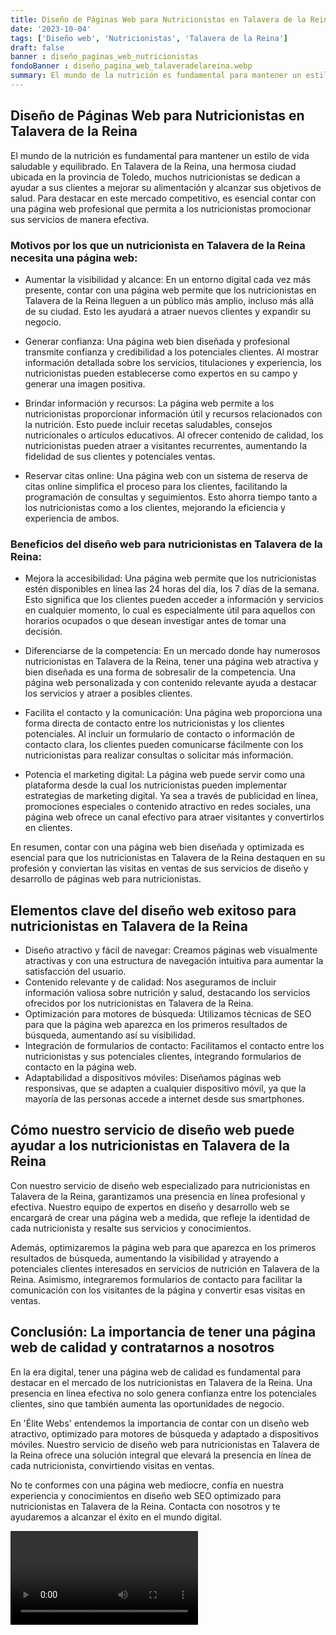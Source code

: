 ```yaml
---
title: Diseño de Páginas Web para Nutricionistas en Talavera de la Reina
date: '2023-10-04'
tags: ['Diseño web', 'Nutricionistas', 'Talavera de la Reina']
draft: false
banner : diseño_paginas_web_nutricionistas
fondoBanner : diseño_pagina_web_talaveradelareina.webp
summary: El mundo de la nutrición es fundamental para mantener un estilo de vida saludable y equilibrado. En Talavera de la Reina, una hermosa ciudad ubicada en la provincia de Toledo, muchos nutricionistas se dedican a ayudar a sus clientes a mejorar su alimentación y alcanzar sus objetivos de salud. Para destacar en este mercado competitivo, es esencial contar con una página web profesional que permita a los nutricionistas promocionar sus servicios de manera efectiva.
---
```


## Diseño de Páginas Web para Nutricionistas en Talavera de la Reina

El mundo de la nutrición es fundamental para mantener un estilo de vida saludable y equilibrado. En Talavera de la Reina, una hermosa ciudad ubicada en la provincia de Toledo, muchos nutricionistas se dedican a ayudar a sus clientes a mejorar su alimentación y alcanzar sus objetivos de salud. Para destacar en este mercado competitivo, es esencial contar con una página web profesional que permita a los nutricionistas promocionar sus servicios de manera efectiva.

### Motivos por los que un nutricionista en Talavera de la Reina necesita una página web:

- Aumentar la visibilidad y alcance: En un entorno digital cada vez más presente, contar con una página web permite que los nutricionistas en Talavera de la Reina lleguen a un público más amplio, incluso más allá de su ciudad. Esto les ayudará a atraer nuevos clientes y expandir su negocio.

- Generar confianza: Una página web bien diseñada y profesional transmite confianza y credibilidad a los potenciales clientes. Al mostrar información detallada sobre los servicios, titulaciones y experiencia, los nutricionistas pueden establecerse como expertos en su campo y generar una imagen positiva.

- Brindar información y recursos: La página web permite a los nutricionistas proporcionar información útil y recursos relacionados con la nutrición. Esto puede incluir recetas saludables, consejos nutricionales o artículos educativos. Al ofrecer contenido de calidad, los nutricionistas pueden atraer a visitantes recurrentes, aumentando la fidelidad de sus clientes y potenciales ventas.

- Reservar citas online: Una página web con un sistema de reserva de citas online simplifica el proceso para los clientes, facilitando la programación de consultas y seguimientos. Esto ahorra tiempo tanto a los nutricionistas como a los clientes, mejorando la eficiencia y experiencia de ambos.

### Beneficios del diseño web para nutricionistas en Talavera de la Reina:

- Mejora la accesibilidad: Una página web permite que los nutricionistas estén disponibles en línea las 24 horas del día, los 7 días de la semana. Esto significa que los clientes pueden acceder a información y servicios en cualquier momento, lo cual es especialmente útil para aquellos con horarios ocupados o que desean investigar antes de tomar una decisión.

- Diferenciarse de la competencia: En un mercado donde hay numerosos nutricionistas en Talavera de la Reina, tener una página web atractiva y bien diseñada es una forma de sobresalir de la competencia. Una página web personalizada y con contenido relevante ayuda a destacar los servicios y atraer a posibles clientes.

- Facilita el contacto y la comunicación: Una página web proporciona una forma directa de contacto entre los nutricionistas y los clientes potenciales. Al incluir un formulario de contacto o información de contacto clara, los clientes pueden comunicarse fácilmente con los nutricionistas para realizar consultas o solicitar más información.

- Potencia el marketing digital: La página web puede servir como una plataforma desde la cual los nutricionistas pueden implementar estrategias de marketing digital. Ya sea a través de publicidad en línea, promociones especiales o contenido atractivo en redes sociales, una página web ofrece un canal efectivo para atraer visitantes y convertirlos en clientes.

En resumen, contar con una página web bien diseñada y optimizada es esencial para que los nutricionistas en Talavera de la Reina destaquen en su profesión y conviertan las visitas en ventas de sus servicios de diseño y desarrollo de páginas web para nutricionistas.

<GifSeo />

<Cta />

## Elementos clave del diseño web exitoso para nutricionistas en Talavera de la Reina

- Diseño atractivo y fácil de navegar: Creamos páginas web visualmente atractivas y con una estructura de navegación intuitiva para aumentar la satisfacción del usuario.
- Contenido relevante y de calidad: Nos aseguramos de incluir información valiosa sobre nutrición y salud, destacando los servicios ofrecidos por los nutricionistas en Talavera de la Reina.
- Optimización para motores de búsqueda: Utilizamos técnicas de SEO para que la página web aparezca en los primeros resultados de búsqueda, aumentando así su visibilidad.
- Integración de formularios de contacto: Facilitamos el contacto entre los nutricionistas y sus potenciales clientes, integrando formularios de contacto en la página web.
- Adaptabilidad a dispositivos móviles: Diseñamos páginas web responsivas, que se adapten a cualquier dispositivo móvil, ya que la mayoría de las personas accede a internet desde sus smartphones.

## Cómo nuestro servicio de diseño web puede ayudar a los nutricionistas en Talavera de la Reina

Con nuestro servicio de diseño web especializado para nutricionistas en Talavera de la Reina, garantizamos una presencia en línea profesional y efectiva. Nuestro equipo de expertos en diseño y desarrollo web se encargará de crear una página web a medida, que refleje la identidad de cada nutricionista y resalte sus servicios y conocimientos.

Además, optimizaremos la página web para que aparezca en los primeros resultados de búsqueda, aumentando la visibilidad y atrayendo a potenciales clientes interesados en servicios de nutrición en Talavera de la Reina. Asimismo, integraremos formularios de contacto para facilitar la comunicación con los visitantes de la página y convertir esas visitas en ventas.

## Conclusión: La importancia de tener una página web de calidad y contratarnos a nosotros

En la era digital, tener una página web de calidad es fundamental para destacar en el mercado de los nutricionistas en Talavera de la Reina. Una presencia en línea efectiva no solo genera confianza entre los potenciales clientes, sino que también aumenta las oportunidades de negocio.

En 'Élite Webs' entendemos la importancia de contar con un diseño web atractivo, optimizado para motores de búsqueda y adaptado a dispositivos móviles. Nuestro servicio de diseño web para nutricionistas en Talavera de la Reina ofrece una solución integral que elevará la presencia en línea de cada nutricionista, convirtiendo visitas en ventas.

No te conformes con una página web mediocre, confía en nuestra experiencia y conocimientos en diseño web SEO optimizado para nutricionistas en Talavera de la Reina. Contacta con nosotros y te ayudaremos a alcanzar el éxito en el mundo digital.

<Video />

<CtaBot job='Nutricionistas' city='Talavera de la Reina'/>

<Gmaps query='Talavera de la Reina+españa+maps' />